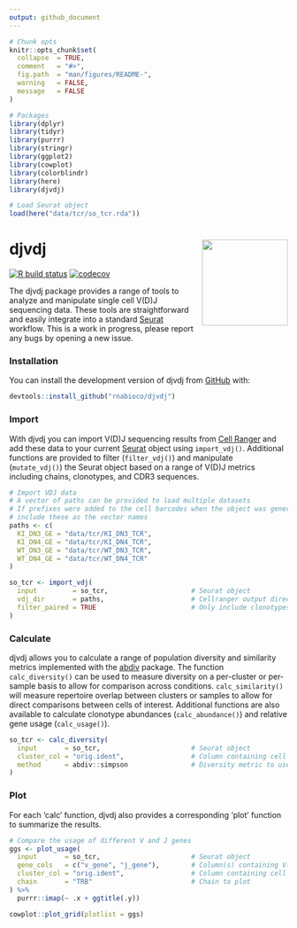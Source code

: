 ```yaml
---
output: github_document
---
```


```r
# Chunk opts
knitr::opts_chunk$set(
  collapse  = TRUE,
  comment   = "#>",
  fig.path  = "man/figures/README-",
  warning   = FALSE,
  message   = FALSE
)

# Packages
library(dplyr)
library(tidyr)
library(purrr)
library(stringr)
library(ggplot2)
library(cowplot)
library(colorblindr)
library(here)
library(djvdj)

# Load Seurat object
load(here("data/tcr/so_tcr.rda"))
```

# **djvdj** <img src="man/figures/djvdj-logo-dark-3.png" align="right" height="155">

<!-- badges: start -->
[![R build status](https://github.com/rnabioco/djvdj/workflows/R-CMD-check/badge.svg)](https://github.com/rnabioco/djvdj/actions)
[![codecov](https://codecov.io/gh/rnabioco/djvdj/branch/master/graph/badge.svg)](https://codecov.io/gh/rnabioco/djvdj)
<!-- badges: end -->

The djvdj package provides a range of tools to analyze and manipulate single cell V(D)J sequencing data. These tools are straightforward and easily integrate into a standard [Seurat](https://satijalab.org/seurat/) workflow. This is a work in progress, please report any bugs by opening a new issue.

### **Installation**

You can install the development version of djvdj from [GitHub](https://github.com/rnabioco/djvdj) with:

```r
devtools::install_github("rnabioco/djvdj")
```

### **Import**

With djvdj you can import V(D)J sequencing results from [Cell Ranger](https://support.10xgenomics.com/single-cell-vdj/software/pipelines/latest/using/vdj#header) and add these data to your current [Seurat](https://satijalab.org/seurat/) object using `import_vdj()`. Additional functions are provided to filter (`filter_vdj()`) and manipulate (`mutate_vdj()`) the Seurat object based on a range of V(D)J metrics including chains, clonotypes, and CDR3 sequences.

```r
# Import VDJ data
# A vector of paths can be provided to load multiple datasets
# If prefixes were added to the cell barcodes when the object was generated,
# include these as the vector names
paths <- c(
  KI_DN3_GE = "data/tcr/KI_DN3_TCR",
  KI_DN4_GE = "data/tcr/KI_DN4_TCR",
  WT_DN3_GE = "data/tcr/WT_DN3_TCR",
  WT_DN4_GE = "data/tcr/WT_DN4_TCR"
)

so_tcr <- import_vdj(
  input         = so_tcr,                     # Seurat object
  vdj_dir       = paths,                      # Cellranger output directories
  filter_paired = TRUE                        # Only include clonotypes with paired chains
)
```

### **Calculate**

djvdj allows you to calculate a range of population diversity and similarity metrics implemented with the [abdiv](https://github.com/kylebittinger/abdiv) package. The function `calc_diversity()` can be used to measure diversity on a per-cluster or per-sample basis to allow for comparison across conditions. `calc_similarity()` will measure repertoire overlap between clusters or samples to allow for direct comparisons between cells of interest. Additional functions are also available to calculate clonotype abundances (`calc_abundance()`) and relative gene usage (`calc_usage()`).

```r
so_tcr <- calc_diversity(
  input       = so_tcr,                       # Seurat object
  cluster_col = "orig.ident",                 # Column containing cell clusters to compare
  method      = abdiv::simpson                # Diversity metric to use
)
```

### **Plot**

For each 'calc' function, djvdj also provides a corresponding 'plot' function to summarize the results.

```r
# Compare the usage of different V and J genes
ggs <- plot_usage(
  input       = so_tcr,                       # Seurat object
  gene_cols   = c("v_gene", "j_gene"),        # Column(s) containing V(D)J genes to plot
  cluster_col = "orig.ident",                 # Column containing cell clusters to compare
  chain       = "TRB"                         # Chain to plot
) %>%
  purrr::imap(~ .x + ggtitle(.y))

cowplot::plot_grid(plotlist = ggs)
```

